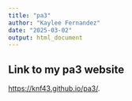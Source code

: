 ```yaml
---
title: "pa3"
author: "Kaylee Fernandez"
date: "2025-03-02"
output: html_document
---
```




## Link to my pa3 website

 <https://knf43.github.io/pa3/>.

